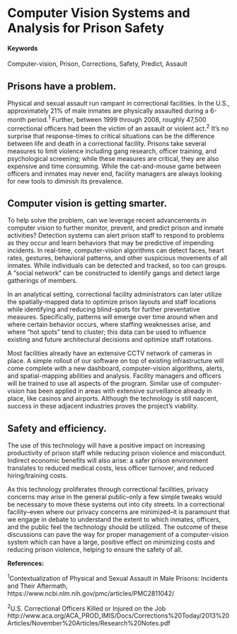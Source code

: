 # Computer Vision Systems and Analysis for Prison Safety {#prison-safety}
#### Keywords {-}
Computer-vision, Prison, Corrections, Safety, Predict, Assault

## Prisons have a problem.
Physical and sexual assault run rampant in correctional facilities. In the U.S., approximately 21% of male inmates are physically assaulted during a 6-month period.<sup>1</sup> Further, between 1999 through 2008, roughly 47,500 correctional officers had been the victim of an assault or violent act.<sup>2</sup> It's no surprise that response-times to critical situations can be the difference between life and death in a correctional facility. Prisons take several measures to limit violence including gang research, officer training, and psychological screening; while these measures are critical, they are also expensive and time consuming. While the cat-and-mouse game between officers and inmates may never end, facility managers are always looking for new tools to diminish its prevalence.

## Computer vision is getting smarter.
To help solve the problem, can we leverage recent advancements in computer vision to further monitor, prevent, and predict prison and inmate activities? Detection systems can alert prison staff to respond to problems as they occur and learn behaviors that may be predictive of impending incidents.  In real-time, computer-vision algorithms can detect faces, heart rates, gestures, behavioral patterns, and other suspicious movements of all inmates. While individuals can be detected and tracked, so too can groups. A "social network" can be constructed to identify gangs and detect large gatherings of members.

In an analytical setting, correctional facility administrators can later utilize the spatially-mapped data to optimize prison layouts and staff locations while identifying and reducing blind-spots for further preventative measures. Specifically, patterns will emerge over time around when and where certain behavior occurs, where staffing weaknesses arise, and where "hot spots" tend to cluster; this data can be used to influence existing and future architectural decisions and optimize staff rotations.

Most facilities already have an extensive CCTV network of cameras in place. A simple rollout of our software on top of existing infrastructure will come complete with a new dashboard, computer-vision algorithms, alerts, and spatial-mapping abilities and analysis. Facility managers and officers will be trained to use all aspects of the program. Similar use of computer-vision has been applied in areas with extensive surveillance already in place, like casinos and airports. Although the technology is still nascent, success in these adjacent industries proves the project's viability.

## Safety and efficiency.
The use of this technology will have a positive impact on increasing productivity of prison staff while reducing prison violence and misconduct. Indirect economic benefits will also arise: a safer prison environment translates to reduced medical costs, less officer turnover, and reduced hiring/training costs. 

As this technology proliferates through correctional facilities, privacy concerns may arise in the general public--only a few simple tweaks would be necessary to move these systems out into city streets. In a correctional facility--even where our privacy concerns are minimized--it is paramount that we engage in debate to understand the extent to which inmates, officers, and the public feel the technology should be utilized. The outcome of these discussions can pave the way for proper management of a computer-vision system which can have a large, positive effect on minimizing costs and reducing prison violence, helping to ensure the safety of all.

**References:**

<sup>1</sup>Contextualization of Physical and Sexual Assault in Male Prisons: Incidents and Their Aftermath, https://www.ncbi.nlm.nih.gov/pmc/articles/PMC2811042/

<sup>2</sup>U.S. Correctional Officers Killed or Injured on the Job http://www.aca.org/ACA_PROD_IMIS/Docs/Corrections%20Today/2013%20Articles/November%20Articles/Research%20Notes.pdf
